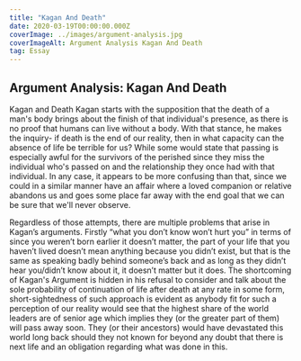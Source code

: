```yaml
---
title: "Kagan And Death"
date: 2020-03-19T00:00:00.000Z
coverImage: ../images/argument-analysis.jpg
coverImageAlt: Argument Analysis Kagan And Death
tag: Essay
---
```


## Argument Analysis: Kagan And Death

Kagan and Death Kagan starts with the supposition that the death of a man's body brings about the finish of that individual's presence, as there is no proof that humans can live without a body. With that stance, he makes the inquiry- if death is the end of our reality, then in what capacity can the absence of life be terrible for us? While some would state that passing is especially awful for the survivors of the perished since they miss the individual who's passed on and the relationship they once had with that individual. In any case, it appears to be more confusing than that, since we could in a similar manner have an affair where a loved companion or relative abandons us and goes some place far away with the end goal that we can be sure that we'll never observe.

Regardless of those attempts, there are multiple problems that arise in Kagan’s arguments. Firstly “what you don’t know won’t hurt you” in terms of since you weren’t born earlier it doesn’t matter, the part of your life that you haven’t lived doesn’t mean anything because you didn’t exist, but that is the same as speaking badly behind someone’s back and as long as they didn’t hear you/didn’t know about it, it doesn’t matter but it does. The shortcoming of Kagan's Argument is hidden in his refusal to consider and talk about the sole probability of continuation of life after death at any rate in some form, short-sightedness of such approach is evident as anybody fit for such a perception of our reality would see that the highest share of the world leaders are of senior age which implies they (or the greater part of them) will pass away soon. They (or their ancestors) would have devastated this world long back should they not known for beyond any doubt that there is next life and an obligation regarding what was done in this.
